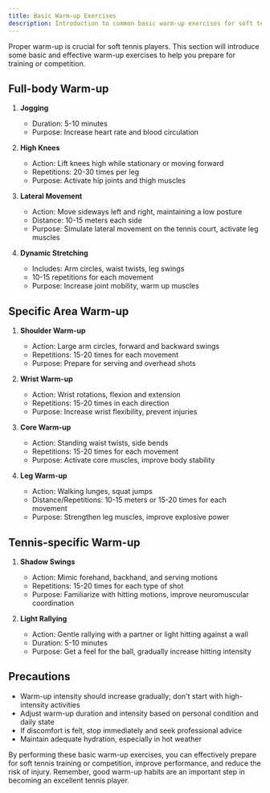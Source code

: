```yaml
---
title: Basic Warm-up Exercises
description: Introduction to common basic warm-up exercises for soft tennis players, including full-body warm-ups and specific area warm-ups
---
```


Proper warm-up is crucial for soft tennis players. This section will introduce some basic and effective warm-up exercises to help you prepare for training or competition.

## Full-body Warm-up

1. **Jogging**
   - Duration: 5-10 minutes
   - Purpose: Increase heart rate and blood circulation

2. **High Knees**
   - Action: Lift knees high while stationary or moving forward
   - Repetitions: 20-30 times per leg
   - Purpose: Activate hip joints and thigh muscles

3. **Lateral Movement**
   - Action: Move sideways left and right, maintaining a low posture
   - Distance: 10-15 meters each side
   - Purpose: Simulate lateral movement on the tennis court, activate leg muscles

4. **Dynamic Stretching**
   - Includes: Arm circles, waist twists, leg swings
   - 10-15 repetitions for each movement
   - Purpose: Increase joint mobility, warm up muscles

## Specific Area Warm-up

1. **Shoulder Warm-up**
   - Action: Large arm circles, forward and backward swings
   - Repetitions: 15-20 times for each movement
   - Purpose: Prepare for serving and overhead shots

2. **Wrist Warm-up**
   - Action: Wrist rotations, flexion and extension
   - Repetitions: 15-20 times in each direction
   - Purpose: Increase wrist flexibility, prevent injuries

3. **Core Warm-up**
   - Action: Standing waist twists, side bends
   - Repetitions: 15-20 times for each movement
   - Purpose: Activate core muscles, improve body stability

4. **Leg Warm-up**
   - Action: Walking lunges, squat jumps
   - Distance/Repetitions: 10-15 meters or 15-20 times for each movement
   - Purpose: Strengthen leg muscles, improve explosive power

## Tennis-specific Warm-up

1. **Shadow Swings**
   - Action: Mimic forehand, backhand, and serving motions
   - Repetitions: 15-20 times for each type of shot
   - Purpose: Familiarize with hitting motions, improve neuromuscular coordination

2. **Light Rallying**
   - Action: Gentle rallying with a partner or light hitting against a wall
   - Duration: 5-10 minutes
   - Purpose: Get a feel for the ball, gradually increase hitting intensity

## Precautions

- Warm-up intensity should increase gradually; don't start with high-intensity activities
- Adjust warm-up duration and intensity based on personal condition and daily state
- If discomfort is felt, stop immediately and seek professional advice
- Maintain adequate hydration, especially in hot weather

By performing these basic warm-up exercises, you can effectively prepare for soft tennis training or competition, improve performance, and reduce the risk of injury. Remember, good warm-up habits are an important step in becoming an excellent tennis player.
